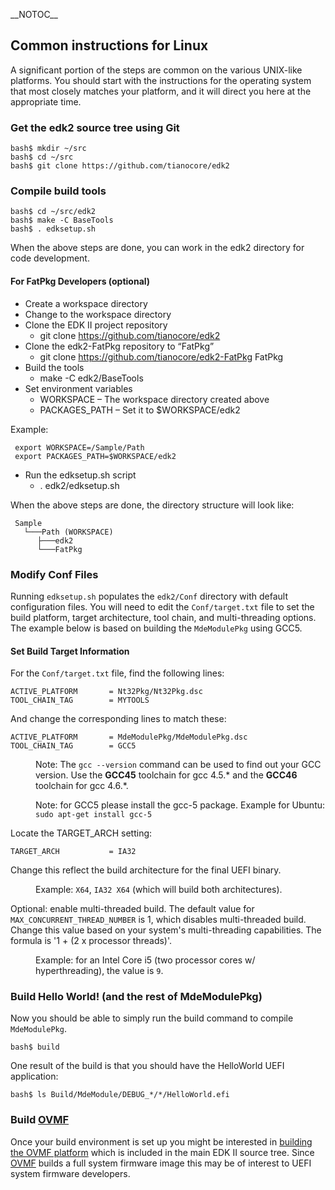 __NOTOC__
==Common instructions for Linux==

A significant portion of the steps are common on the various UNIX-like platforms.  You should start with the instructions for the operating system that most closely matches your platform, and it will direct you here at the appropriate time.

===Get the edk2 source tree using Git ===

<pre>
bash$ mkdir ~/src
bash$ cd ~/src
bash$ git clone https://github.com/tianocore/edk2
</pre>

===Compile build tools ===

<pre>
bash$ cd ~/src/edk2
bash$ make -C BaseTools
bash$ . edksetup.sh
</pre>

When the above steps are done, you can work in the edk2 directory for code development.

====For FatPkg Developers (optional)====
*	Create a workspace directory
*	Change to the workspace directory
*	Clone the EDK II project repository
**	git clone https://github.com/tianocore/edk2
*	Clone the edk2-FatPkg repository to “FatPkg”
**	git clone https://github.com/tianocore/edk2-FatPkg FatPkg
*	Build the tools
**	make -C edk2/BaseTools
*	Set environment variables
**	WORKSPACE – The workspace directory created above
**	PACKAGES_PATH – Set it to $WORKSPACE/edk2
Example:
  export WORKSPACE=/Sample/Path
  export PACKAGES_PATH=$WORKSPACE/edk2
*	Run the edksetup.sh script
**	. edk2/edksetup.sh
When the above steps are done, the directory structure will look like:
  Sample
    └───Path (WORKSPACE)
       ├───edk2
       └───FatPkg

<!--
===Build the EDK II BaseTools===

<pre>
bash$ make -C edk2/BaseTools
</pre>

===Setup build shell environment===

<pre>
bash$ cd ~/src/edk2
bash$ export EDK_TOOLS_PATH=$HOME/src/edk2/BaseTools
bash$ . edksetup.sh BaseTools
</pre>
-->

===Modify Conf Files===

Running <code>edksetup.sh</code> populates the <code>edk2/Conf</code> directory with default configuration files. You will need to edit the <code>Conf/target.txt</code> file to set the build platform, target architecture, tool chain, and multi-threading options. The example below is based on building the <code>MdeModulePkg</code> using GCC5.

====Set Build Target Information====

For the <code>Conf/target.txt</code> file, find the following lines:

<pre>
ACTIVE_PLATFORM       = Nt32Pkg/Nt32Pkg.dsc
TOOL_CHAIN_TAG        = MYTOOLS
</pre>

And change the corresponding lines to match these:

<pre>
ACTIVE_PLATFORM       = MdeModulePkg/MdeModulePkg.dsc
TOOL_CHAIN_TAG        = GCC5
</pre>

:Note: The <code>gcc --version</code> command can be used to find out your GCC version.  Use the '''GCC45''' toolchain for gcc 4.5.* and the '''GCC46''' toolchain for gcc 4.6.*.

:Note: for GCC5 please install the gcc-5 package. Example for Ubuntu: <code>sudo apt-get install gcc-5</code>

Locate the TARGET_ARCH setting:

<pre>
TARGET_ARCH           = IA32
</pre>

Change this reflect the build architecture for the final UEFI binary.

:Example: <code>X64</code>, <code>IA32 X64</code> (which will build both architectures).

Optional: enable multi-threaded build. The default value for <code>MAX_CONCURRENT_THREAD_NUMBER</code> is 1, which disables multi-threaded build. Change this value based on your system's multi-threading capabilities. The formula is '1 + (2 x processor threads)'.

:Example: for an Intel Core i5 (two processor cores w/ hyperthreading), the value is <code>9</code>.

===Build Hello World!  (and the rest of MdeModulePkg)===

Now you should be able to simply run the build command to compile <code>MdeModulePkg</code>.

<pre>
bash$ build
</pre>

One result of the build is that you should have the HelloWorld UEFI application:
<pre>
bash$ ls Build/MdeModule/DEBUG_*/*/HelloWorld.efi
</pre>

===Build [http://www.tianocore.org/ovmf/ OVMF]===

Once your build environment is set up you might be interested in [[How to build OVMF|building the OVMF platform]] which is included in the main EDK II source tree.  Since [http://www.tianocore.org/ovmf/ OVMF] builds a full system firmware image this may be of interest to UEFI system firmware developers.
